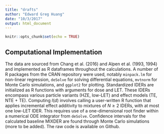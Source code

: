 ```yaml
---
title: "drafts"
author: "Edward Greg Huang"
date: "10/3/2017"
output: html_document
---
```


```r
knitr::opts_chunk$set(echo = TRUE)
```

## Computational Implementation  

The data are sourced from Chang et al. (2016) and Alpen et al. (1993, 1994) and implemented as R dataframes throughout the calculations. A number of R packages from the CRAN repository were used, notably `minpack.lm` for non-linear regression, `deSolve` for solving differential equations, `mvtnorm` for Monte Carlo simulations, and `ggplot2` for plotting. Standardized IDERs are initialized as R functions with arguments for dose and LET. These IDERs encompass various particle variants (HZE, low-LET) and effect models (TE, NTE + TE). Computing $I(d)$ involves calling a user-written R function that applies incremental effect additivity to mixtures of $N \geq 2$ IDERs, with at most one low-LET IDER. This requires use of a one-dimensional root finder within a numerical ODE integrator from `deSolve`. Confidence intervals for the calculated baseline MIXDER are found through Monte Carlo simulations (more to be added). The raw code is available on Github.

